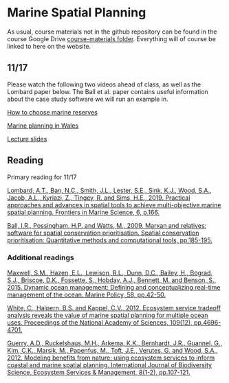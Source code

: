 # Marine Spatial Planning {#msp}

As usual, course materials not in the github repository can be found in the course Google Drive [course-materials folder](https://drive.google.com/drive/folders/1Wt4fhAgCP92aBu_XSCQq50Xrkc-UVHnx?usp=sharing). Everything will of course be linked to here on the website.  

## 11/17 {.unlisted .unnumbered}

Please watch the following two videos ahead of class, as well as the Lombard paper below. The Ball et al. paper contains useful information about the case study software we will run an example in.  

[How to choose marine reserves](https://youtu.be/1IDeKJJO7s8)  

[Marine planning in Wales](https://youtu.be/d7i30DT9ffg)

[Lecture slides]()

## Reading {.unlisted .unnumbered}

Primary reading for 11/17

[Lombard, A.T., Ban, N.C., Smith, J.L., Lester, S.E., Sink, K.J., Wood, S.A., Jacob, A.L., Kyriazi, Z., Tingey, R. and Sims, H.E., 2019. Practical approaches and advances in spatial tools to achieve multi-objective marine spatial planning. Frontiers in Marine Science, 6, p.166.](https://doi.org/10.3389/fmars.2019.0016)  

[Ball, I.R., Possingham, H.P. and Watts, M., 2009. Marxan and relatives: software for spatial conservation prioritisation. Spatial conservation prioritisation: Quantitative methods and computational tools, pp.185-195.](https://drive.google.com/file/d/11zkvhbuiPetVgOmgTOaEXTqwgjn0vkoG/view?usp=share_link)  


### Additional readings {.unlisted .unnumbered}

[Maxwell, S.M., Hazen, E.L., Lewison, R.L., Dunn, D.C., Bailey, H., Bograd, S.J., Briscoe, D.K., Fossette, S., Hobday, A.J., Bennett, M. and Benson, S., 2015. Dynamic ocean management: Defining and conceptualizing real-time management of the ocean. Marine Policy, 58, pp.42-50.](https://doi.org/10.1016/j.marpol.2015.03.014)  

[White, C., Halpern, B.S. and Kappel, C.V., 2012. Ecosystem service tradeoff analysis reveals the value of marine spatial planning for multiple ocean uses. Proceedings of the National Academy of Sciences, 109(12), pp.4696-4701.](https://doi.org/10.1073/pnas.1114215109)  

[Guerry, A.D., Ruckelshaus, M.H., Arkema, K.K., Bernhardt, J.R., Guannel, G., Kim, C.K., Marsik, M., Papenfus, M., Toft, J.E., Verutes, G. and Wood, S.A., 2012. Modeling benefits from nature: using ecosystem services to inform coastal and marine spatial planning. International Journal of Biodiversity Science, Ecosystem Services & Management, 8(1-2), pp.107-121.](https://doi.org/10.1080/21513732.2011.647835)  


